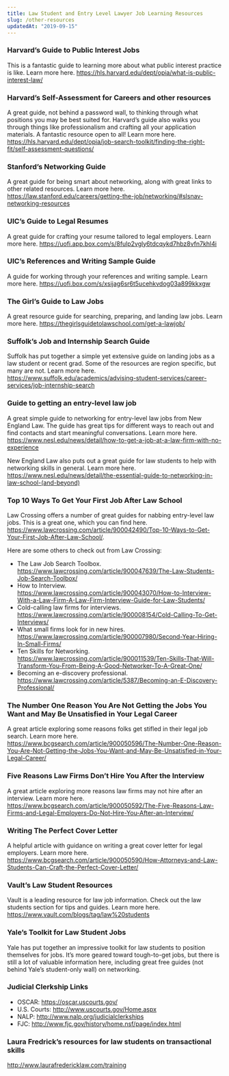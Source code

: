 ```yaml
---
title: Law Student and Entry Level Lawyer Job Learning Resources
slug: /other-resources
updatedAt: "2019-09-15"
---
```


### Harvard’s Guide to Public Interest Jobs

This is a fantastic guide to learning more about what public interest
practice is like. Learn more here.
https://hls.harvard.edu/dept/opia/what-is-public-interest-law/

### Harvard’s Self-Assessment for Careers and other resources

A great guide, not behind a password wall, to thinking through what positions
you may be best suited for. Harvard’s guide also walks you through things
like professionalism and crafting all your application materials. A fantastic
resource open to all! Learn more here.
https://hls.harvard.edu/dept/opia/job-search-toolkit/finding-the-right-fit/self-assessment-questions/

### Stanford’s Networking Guide

A great guide for being smart about networking, along with great links to
other related resources. Learn more here.
https://law.stanford.edu/careers/getting-the-job/networking/#slsnav-networking-resources

### UIC’s Guide to Legal Resumes

A great guide for crafting your resume tailored to legal employers. Learn
more here. https://uofi.app.box.com/s/8fulp2vgly6tdcqykd7hbz8vfn7khl4i

### UIC’s References and Writing Sample Guide

A guide for working through your references and writing sample. Learn more
here. https://uofi.box.com/s/xsijag6sr6t5ucehkvdog03a899kkxgw

### The Girl’s Guide to Law Jobs

A great resource guide for searching, preparing, and landing law jobs. Learn
more here. https://thegirlsguidetolawschool.com/get-a-lawjob/

### Suffolk’s Job and Internship Search Guide

Suffolk has put together a simple yet extensive guide on landing jobs as a
law student or recent grad. Some of the resources are region specific, but
many are not. Learn more here.
https://www.suffolk.edu/academics/advising-student-services/career-services/job-internship-search

### Guide to getting an entry-level law job

A great simple guide to networking for entry-level law jobs from New England
Law. The guide has great tips for different ways to reach out and find
contacts and start meaningful conversations. Learn more here.
https://www.nesl.edu/news/detail/how-to-get-a-job-at-a-law-firm-with-no-experience

New England Law also puts out a great guide for law students to help with
networking skills in general. Learn more here.
https://www.nesl.edu/news/detail/the-essential-guide-to-networking-in-law-school-(and-beyond)

### Top 10 Ways To Get Your First Job After Law School

Law Crossing offers a number of great guides for nabbing entry-level law
jobs. This is a great one, which you can find here.
https://www.lawcrossing.com/article/900042490/Top-10-Ways-to-Get-Your-First-Job-After-Law-School/.

Here are some others to check out from Law Crossing:

* The Law Job Search Toolbox.
  https://www.lawcrossing.com/article/900047639/The-Law-Students-Job-Search-Toolbox/
* How to Interview.
  https://www.lawcrossing.com/article/900043070/How-to-Interview-With-a-Law-Firm-A-Law-Firm-Interview-Guide-for-Law-Students/
* Cold-calling law firms for interviews.
  https://www.lawcrossing.com/article/900008154/Cold-Calling-To-Get-Interviews/
* What small firms look for in new hires.
  https://www.lawcrossing.com/article/900007980/Second-Year-Hiring-In-Small-Firms/
* Ten Skills for Networking.
  https://www.lawcrossing.com/article/900011539/Ten-Skills-That-Will-Transform-You-From-Being-A-Good-Networker-To-A-Great-One/
* Becoming an e-discovery professional.
  https://www.lawcrossing.com/article/5387/Becoming-an-E-Discovery-Professional/

### The Number One Reason You Are Not Getting the Jobs You Want and May Be Unsatisfied in Your Legal Career

A great article exploring some reasons folks get stifled in their legal job
search. Learn more here.
https://www.bcgsearch.com/article/900050596/The-Number-One-Reason-You-Are-Not-Getting-the-Jobs-You-Want-and-May-Be-Unsatisfied-in-Your-Legal-Career/

### Five Reasons Law Firms Don’t Hire You After the Interview

A great article exploring more reasons law firms may not hire after an
interview. Learn more here.
https://www.bcgsearch.com/article/900050592/The-Five-Reasons-Law-Firms-and-Legal-Employers-Do-Not-Hire-You-After-an-Interview/

### Writing The Perfect Cover Letter

A helpful article with guidance on writing a great cover letter for legal employers. Learn more here. https://www.bcgsearch.com/article/900050590/How-Attorneys-and-Law-Students-Can-Craft-the-Perfect-Cover-Letter/

### Vault’s Law Student Resources

Vault is a leading resource for law job information. Check out the law
students section for tips and guides. Learn more here.
https://www.vault.com/blogs/tag/law%20students

### Yale’s Toolkit for Law Student Jobs

Yale has put together an impressive toolkit for law students to position
themselves for jobs. It’s more geared toward tough-to-get jobs, but there is
still a lot of valuable information here, including great free guides (not
behind Yale’s student-only wall) on networking.

### Judicial Clerkship Links

* OSCAR: https://oscar.uscourts.gov/
* U.S. Courts: http://www.uscourts.gov/Home.aspx
* NALP: http://www.nalp.org/judicialclerkships
* FJC: http://www.fjc.gov/history/home.nsf/page/index.html

### Laura Fredrick’s resources for law students on transactional skills

http://www.laurafredericklaw.com/training
